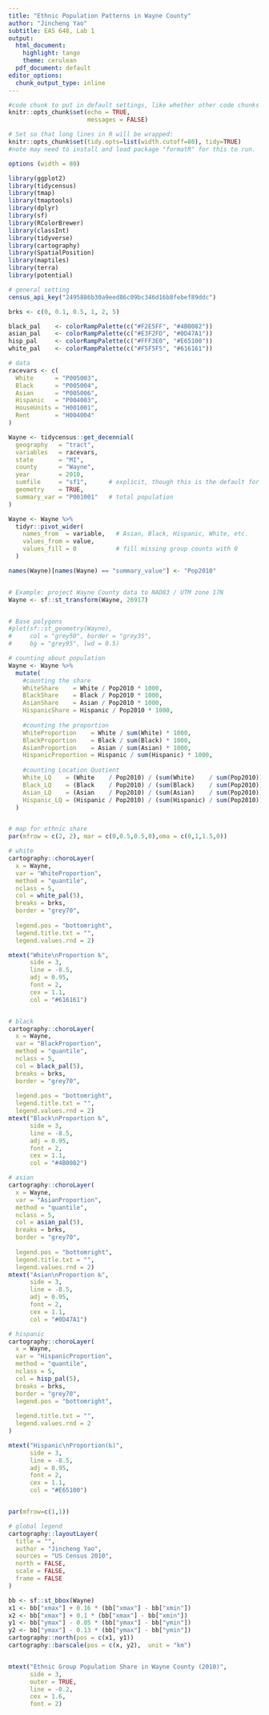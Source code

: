 ```yaml
---
title: "Ethnic Population Patterns in Wayne County"
author: "Jincheng Yao"
subtitle: EAS 648, Lab 1
output:
  html_document:
    highlight: tango
    theme: cerulean
  pdf_document: default
editor_options:
  chunk_output_type: inline
---
```


```r
#code chunk to put in default settings, like whether other code chunks run/show messages
knitr::opts_chunk$set(echo = TRUE, 
                      messages = FALSE)

# Set so that long lines in R will be wrapped:
knitr::opts_chunk$set(tidy.opts=list(width.cutoff=80), tidy=TRUE)
#note may need to install and load package "formatR" for this to run. 

options (width = 80)

```



```r
library(ggplot2)
library(tidycensus)
library(tmap)
library(tmaptools)
library(dplyr)        
library(sf)      
library(RColorBrewer) 
library(classInt)     
library(tidyverse)      
library(cartography) 
library(SpatialPosition)
library(maptiles) 
library(terra)
library(potential)

# general setting
census_api_key("2495886b30a9eed86c09bc346d16b8febef89ddc")

brks <- c(0, 0.1, 0.5, 1, 2, 5)

black_pal    <- colorRampPalette(c("#F2E5FF", "#4B0082"))  
asian_pal    <- colorRampPalette(c("#E3F2FD", "#0D47A1"))  
hisp_pal     <- colorRampPalette(c("#FFF3E0", "#E65100"))  
white_pal    <- colorRampPalette(c("#F5F5F5", "#616161"))  

# data
racevars <- c(
  White      = "P005003",
  Black      = "P005004",
  Asian      = "P005006",
  Hispanic   = "P004003",
  HouseUnits = "H001001",
  Rent       = "H004004"
)

Wayne <- tidycensus::get_decennial(
  geography   = "tract",
  variables   = racevars,
  state       = "MI",
  county      = "Wayne",
  year        = 2010,
  sumfile     = "sf1",      # explicit, though this is the default for 2010
  geometry    = TRUE,
  summary_var = "P001001"   # total population
)

Wayne <- Wayne %>%
  tidyr::pivot_wider(
    names_from  = variable,   # Asian, Black, Hispanic, White, etc.
    values_from = value,
    values_fill = 0           # fill missing group counts with 0
  ) 

names(Wayne)[names(Wayne) == "summary_value"] <- "Pop2010"


# Example: project Wayne County data to NAD83 / UTM zone 17N
Wayne <- sf::st_transform(Wayne, 26917)


# Base polygons
#plot(sf::st_geometry(Wayne),
#     col = "grey50", border = "grey35",
#     bg = "grey95", lwd = 0.5)
```

```r

# counting about population
Wayne <- Wayne %>%
  mutate(
    #counting the share
    WhiteShare    = White / Pop2010 * 1000,
    BlackShare    = Black / Pop2010 * 1000,
    AsianShare    = Asian / Pop2010 * 1000,
    HispanicShare = Hispanic / Pop2010 * 1000,
    
    #counting the proportion
    WhiteProportion    = White / sum(White) * 1000,
    BlackProportion    = Black / sum(Black) * 1000,
    AsianProportion    = Asian / sum(Asian) * 1000,
    HispanicProportion = Hispanic / sum(Hispanic) * 1000,
    
    #counting Location Quotient
    White_LQ    = (White    / Pop2010) / (sum(White)    / sum(Pop2010)),
    Black_LQ    = (Black    / Pop2010) / (sum(Black)    / sum(Pop2010)),
    Asian_LQ    = (Asian    / Pop2010) / (sum(Asian)    / sum(Pop2010)),
    Hispanic_LQ = (Hispanic / Pop2010) / (sum(Hispanic) / sum(Pop2010))
  )


# map for ethnic share
par(mfrow = c(2, 2), mar = c(0,0.5,0.5,0),oma = c(0,1,1.5,0))

# white
cartography::choroLayer(
  x = Wayne,
  var = "WhiteProportion",
  method = "quantile",
  nclass = 5,
  col = white_pal(5),
  breaks = brks,
  border = "grey70",
  
  legend.pos = "bottomright",
  legend.title.txt = "",
  legend.values.rnd = 2)

mtext("White\nProportion ‰",
      side = 3,
      line = -8.5,
      adj = 0.95,
      font = 2,
      cex = 1.1,
      col = "#616161")


# black
cartography::choroLayer(
  x = Wayne,
  var = "BlackProportion",
  method = "quantile",
  nclass = 5,
  col = black_pal(5),
  breaks = brks,
  border = "grey70",
  
  legend.pos = "bottomright",
  legend.title.txt = "",
  legend.values.rnd = 2)
mtext("Black\nProportion ‰",
      side = 3,
      line = -8.5,
      adj = 0.95,
      font = 2,
      cex = 1.1,
      col = "#4B0082")

# asian
cartography::choroLayer(
  x = Wayne,
  var = "AsianProportion",
  method = "quantile",
  nclass = 5,
  col = asian_pal(5),
  breaks = brks,
  border = "grey70",
  
  legend.pos = "bottomright",
  legend.title.txt = "",
  legend.values.rnd = 2)
mtext("Asian\nProportion ‰",
      side = 3,
      line = -8.5,
      adj = 0.95,
      font = 2,
      cex = 1.1,
      col = "#0D47A1")

# hispanic
cartography::choroLayer(
  x = Wayne,
  var = "HispanicProportion",
  method = "quantile",
  nclass = 5,
  col = hisp_pal(5),
  breaks = brks,
  border = "grey70",
  legend.pos = "bottomright",
  
  legend.title.txt = "",
  legend.values.rnd = 2
)

mtext("Hispanic\nProportion(‰)",
      side = 3,
      line = -8.5,
      adj = 0.95,
      font = 2,
      cex = 1.1,
      col = "#E65100")


par(mfrow=c(1,1))

# global legend
cartography::layoutLayer(
  title = "",
  author = "Jincheng Yao",
  sources = "US Census 2010",
  north = FALSE,
  scale = FALSE,
  frame = FALSE
)

bb <- sf::st_bbox(Wayne)
x1 <- bb["xmax"] + 0.16 * (bb["xmax"] - bb["xmin"])
x2 <- bb["xmax"] + 0.1 * (bb["xmax"] - bb["xmin"])
y1 <- bb["ymax"] - 0.05 * (bb["ymax"] - bb["ymin"])
y2 <- bb["ymax"] - 0.13 * (bb["ymax"] - bb["ymin"])
cartography::north(pos = c(x1, y1))
cartography::barscale(pos = c(x, y2),  unit = "km")


mtext("Ethnic Group Population Share in Wayne County (2010)",
      side = 3, 
      outer = TRUE, 
      line = -0.2, 
      cex = 1.6, 
      font = 2)


```

